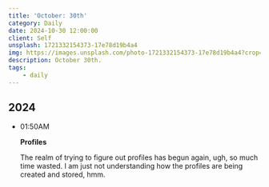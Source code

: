 ```yaml
---
title: 'October: 30th'
category: Daily
date: 2024-10-30 12:00:00
client: Self
unsplash: 1721332154373-17e78d19b4a4
img: https://images.unsplash.com/photo-1721332154373-17e78d19b4a4?crop=entropy&cs=srgb&fm=jpg&ixid=MnwzNjM5Nzd8MHwxfHJhbmRvbXx8fHx8fHx8fDE2ODE3NDg2ODY&ixlib=rb-4.0.3&q=85
description: October 30th.
tags:
    - daily
---
```



## 2024

-   01:50AM

    **Profiles**

    The realm of trying to figure out profiles has begun again, ugh, so much time wasted.
    I am just not understanding how the profiles are being created and stored, hmm.